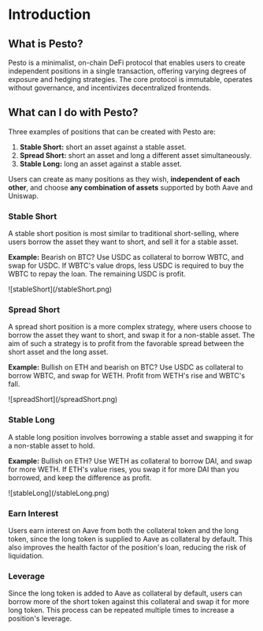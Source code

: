 # Introduction

## What is Pesto?

Pesto is a minimalist, on-chain DeFi protocol that enables users to create independent positions in a single transaction, offering varying degrees of exposure and hedging strategies. The core protocol is immutable, operates without governance, and incentivizes decentralized frontends.

## What can I do with Pesto?

Three examples of positions that can be created with Pesto are:

1. **Stable Short:** short an asset against a stable asset.
2. **Spread Short:** short an asset and long a different asset simultaneously.
3. **Stable Long:** long an asset against a stable asset.

Users can create as many positions as they wish, **independent of each other**, and choose **any combination of assets** supported by both Aave and Uniswap.

### Stable Short

A stable short position is most similar to traditional short-selling, where users borrow the asset they want to short, and sell it for a stable asset.

**Example:** Bearish on BTC? Use USDC as collateral to borrow WBTC, and swap for USDC. If WBTC's value drops, less USDC is required to buy the WBTC to repay the loan. The remaining USDC is profit.

<div style={{ maxWidth: "450px", margin: "30px auto" }}>
	![stableShort](/stableShort.png)
</div>

### Spread Short

A spread short position is a more complex strategy, where users choose to borrow the asset they want to short, and swap it for a non-stable asset. The aim of such a strategy is to profit from the favorable spread between the short asset and the long asset.

**Example:** Bullish on ETH and bearish on BTC? Use USDC as collateral to borrow WBTC, and swap for WETH. Profit from WETH's rise and WBTC's fall.

<div style={{ maxWidth: "450px", margin: "30px auto" }}>
	![spreadShort](/spreadShort.png)
</div>

### Stable Long

A stable long position involves borrowing a stable asset and swapping it for a non-stable asset to hold.

**Example:** Bullish on ETH? Use WETH as collateral to borrow DAI, and swap for more WETH. If ETH's value rises, you swap it for more DAI than you borrowed, and keep the difference as profit.

<div style={{ maxWidth: "450px", margin: "30px auto" }}>
	![stableLong](/stableLong.png)
</div>

### Earn Interest

Users earn interest on Aave from both the collateral token and the long token, since the long token is supplied to Aave as collateral by default. This also improves the health factor of the position's loan, reducing the risk of liquidation.

### Leverage

Since the long token is added to Aave as collateral by default, users can borrow more of the short token against this collateral and swap it for more long token. This process can be repeated multiple times to increase a position's leverage.
